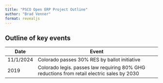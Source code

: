 ```yaml
---
title: "PSCO Open ERP Project Outline"
author: "Brad Venner"
format: revealjs
---
```


## Outline of key events

|   Date    | Event                                         |
|-----------|-----------------------------------------------|
| 11/1/2024 | Colorado passes 30% RES by ballot initiative  |
|  2019     | Colorado legis. passes law requiring 80% GHG reductions from retail electric sales by 2030 |

